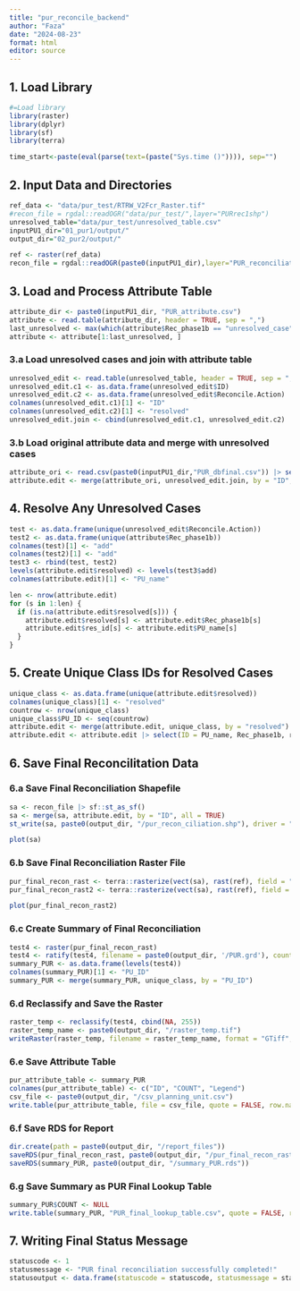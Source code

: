 ```yaml
---
title: "pur_reconcile_backend"
author: "Faza"
date: "2024-08-23"
format: html
editor: source
---
```


## 1. Load Library

```r
#=Load library
library(raster)
library(dplyr)
library(sf)
library(terra)

time_start<-paste(eval(parse(text=(paste("Sys.time ()")))), sep="")
```

## 2. Input Data and Directories

```r
ref_data <- "data/pur_test/RTRW_V2Fcr_Raster.tif"
#recon_file = rgdal::readOGR("data/pur_test/",layer="PURrec1shp")
unresolved_table="data/pur_test/unresolved_table.csv"
inputPU1_dir="01_pur1/output/"
output_dir="02_pur2/output/"

ref <- raster(ref_data)
recon_file = rgdal::readOGR(paste0(inputPU1_dir),layer="PUR_reconciliation_result")
```

## 3. Load and Process Attribute Table

```r
attribute_dir <- paste0(inputPU1_dir, "PUR_attribute.csv")
attribute <- read.table(attribute_dir, header = TRUE, sep = ",")
last_unresolved <- max(which(attribute$Rec_phase1b == "unresolved_case"))
attribute <- attribute[1:last_unresolved, ]
```

### 3.a Load unresolved cases and join with attribute table

```r
unresolved_edit <- read.table(unresolved_table, header = TRUE, sep = ",")
unresolved_edit.c1 <- as.data.frame(unresolved_edit$ID)
unresolved_edit.c2 <- as.data.frame(unresolved_edit$Reconcile.Action)
colnames(unresolved_edit.c1)[1] <- "ID"
colnames(unresolved_edit.c2)[1] <- "resolved"
unresolved_edit.join <- cbind(unresolved_edit.c1, unresolved_edit.c2)
```

### 3.b Load original attribute data and merge with unresolved cases

```r
attribute_ori <- read.csv(paste0(inputPU1_dir,"PUR_dbfinal.csv")) |> select(ID = NEW_ID, Rec_phase1b)
attribute.edit <- merge(attribute_ori, unresolved_edit.join, by = "ID", all = TRUE)
```

## 4. Resolve Any Unresolved Cases

```r
test <- as.data.frame(unique(unresolved_edit$Reconcile.Action))
test2 <- as.data.frame(unique(attribute$Rec_phase1b))
colnames(test)[1] <- "add"
colnames(test2)[1] <- "add"
test3 <- rbind(test, test2)
levels(attribute.edit$resolved) <- levels(test3$add)
colnames(attribute.edit)[1] <- "PU_name"

len <- nrow(attribute.edit)
for (s in 1:len) {
  if (is.na(attribute.edit$resolved[s])) {
    attribute.edit$resolved[s] <- attribute.edit$Rec_phase1b[s]
    attribute.edit$res_id[s] <- attribute.edit$PU_name[s]
  }
}
```

## 5. Create Unique Class IDs for Resolved Cases

```r
unique_class <- as.data.frame(unique(attribute.edit$resolved))
colnames(unique_class)[1] <- "resolved"
countrow <- nrow(unique_class)
unique_class$PU_ID <- seq(countrow)
attribute.edit <- merge(attribute.edit, unique_class, by = "resolved")
attribute.edit <- attribute.edit |> select(ID = PU_name, Rec_phase1b, resolved, res_id, PU_ID)
```

## 6. Save Final Reconcilitation Data

### 6.a Save Final Reconciliation Shapefile

```r
sa <- recon_file |> sf::st_as_sf()
sa <- merge(sa, attribute.edit, by = "ID", all = TRUE)
st_write(sa, paste0(output_dir, "/pur_recon_ciliation.shp"), driver = "ESRI Shapefile", append = FALSE)

plot(sa)
```

### 6.b Save Final Reconciliation Raster File

```r
pur_final_recon_rast <- terra::rasterize(vect(sa), rast(ref), field = "PU_ID", res = res(ref)[1], background = NA)
pur_final_recon_rast2 <- terra::rasterize(vect(sa), rast(ref), field = "resolved", res = res(ref)[1], background = NA)

plot(pur_final_recon_rast2)
```

### 6.c Create Summary of Final Reconciliation

```r
test4 <- raster(pur_final_recon_rast)
test4 <- ratify(test4, filename = paste0(output_dir, '/PUR.grd'), count = TRUE, overwrite = TRUE)
summary_PUR <- as.data.frame(levels(test4))
colnames(summary_PUR)[1] <- "PU_ID"
summary_PUR <- merge(summary_PUR, unique_class, by = "PU_ID")
```

### 6.d Reclassify and Save the Raster

```r
raster_temp <- reclassify(test4, cbind(NA, 255))
raster_temp_name <- paste0(output_dir, "/raster_temp.tif")
writeRaster(raster_temp, filename = raster_temp_name, format = "GTiff", overwrite = TRUE)
```

### 6.e Save Attribute Table

```r
pur_attribute_table <- summary_PUR
colnames(pur_attribute_table) <- c("ID", "COUNT", "Legend")
csv_file <- paste0(output_dir, "/csv_planning_unit.csv")
write.table(pur_attribute_table, file = csv_file, quote = FALSE, row.names = FALSE, sep = ",")
```

### 6.f Save RDS for Report

```r
dir.create(path = paste0(output_dir, "/report_files"))
saveRDS(pur_final_recon_rast, paste0(output_dir, "/pur_final_recon_rast.rds"))
saveRDS(summary_PUR, paste0(output_dir, "/summary_PUR.rds"))
```

### 6.g Save Summary as PUR Final Lookup Table

```r
summary_PUR$COUNT <- NULL
write.table(summary_PUR, "PUR_final_lookup_table.csv", quote = FALSE, row.names = FALSE, sep = ",")
```

## 7. Writing Final Status Message

```r
statuscode <- 1
statusmessage <- "PUR final reconciliation successfully completed!"
statusoutput <- data.frame(statuscode = statuscode, statusmessage = statusmessage)
```
